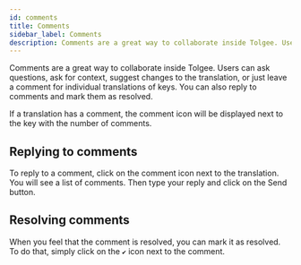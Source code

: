 ---
id: comments
title: Comments
sidebar_label: Comments
description: Comments are a great way to collaborate inside Tolgee. Users can ask questions, ask for context, suggest changes to the translation, or just leave a comment.
---


Comments are a great way to collaborate inside Tolgee. Users can ask questions, ask for context, suggest changes to the translation, or just leave a comment for individual translations of keys.
You can also reply to comments and mark them as resolved.

If a translation has a comment, the comment icon will be displayed next to the key with the number of comments.

<ScreenshotWrapper
  src="/img/docs/platform/comments.webp"
  alt="comments iconk"
/>

## Replying to comments

To reply to a comment, click on the comment icon next to the translation. You will see a list of comments. Then type your reply and click on the Send button.

<ScreenshotWrapper
  src="/img/docs/platform/send-comment.webp"
  alt="Reply to comment"
/>

## Resolving comments

When you feel that the comment is resolved, you can mark it as resolved. To do that, simply click on the `✔️` icon next to the comment.

<ScreenshotWrapper
  src="/img/docs/platform/resolve-comment.webp"
  alt="Resolve comment"
/>
